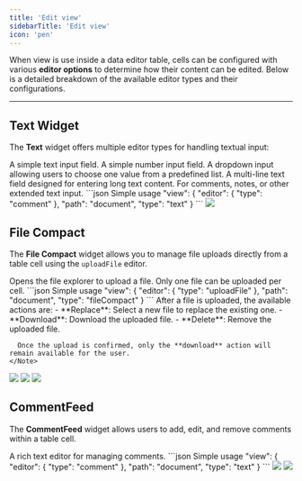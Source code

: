 ```yaml
---
title: 'Edit view'
sidebarTitle: 'Edit view'
icon: 'pen'
---
```


When view is use inside a data editor table, cells can be configured with various **editor options** to determine how their content can be edited. Below is a detailed breakdown of the available editor types and their configurations.

---

## Text Widget

The **Text** widget offers multiple editor types for handling textual input:

<Tabs>
  <Tab title="Editor">
    <ParamField path="type" type="input">
        A simple text input field.
    </ParamField>
    <ParamField path="type" type="number">
         A simple number input field.
    </ParamField>
    <ParamField path="type" type="select">
        A dropdown input allowing users to choose one value from a predefined list.
    </ParamField>
    <ParamField path="type" type="comment">
        A multi-line text field designed for entering long text content. For comments, notes, or other extended text input.
    </ParamField>
  </Tab>
  <Tab title="Example">
    ```json Simple usage
    "view": {
        "editor": {
            "type": "comment"
        },
        "path": "document",
        "type": "text"
    }
    ```
  </Tab>
    <Tab title="Screenshot">
    <Frame>
      <img src="/images/configuration/ui/widgets/text.png" />
    </Frame>
  </Tab>
</Tabs>

## File Compact

The **File Compact** widget allows you to manage file uploads directly from a table cell using the `uploadFile` editor.  

<Tabs>
  <Tab title="Editor">
    <ParamField path="type" type="uploadFile">
        Opens the file explorer to upload a file. Only one file can be uploaded per cell.
    </ParamField>
  </Tab>
  <Tab title="Example">
    ```json Simple usage
    "view": {
        "editor": {
            "type": "uploadFile"
        },
        "path": "document",
        "type": "fileCompact"
    }
    ```
    <Note>
      After a file is uploaded, the available actions are:
      - **Replace**: Select a new file to replace the existing one.
      - **Download**: Download the uploaded file.
      - **Delete**: Remove the uploaded file.

      Once the upload is confirmed, only the **download** action will remain available for the user.
    </Note>
  </Tab>
    <Tab title="Screenshot">
    <Frame>
      <img src="/images/configuration/table/fileCompact-empty.png" />
    </Frame>
    <Frame>
      <img src="/images/configuration/table/fileCompact-edit.png" />
    </Frame>
    <Frame>
      <img src="/images/configuration/table/fileCompact-dl.png" />
    </Frame>
  </Tab>
</Tabs>

## CommentFeed

The **CommentFeed** widget allows users to add, edit, and remove comments within a table cell.

<Tabs>
  <Tab title="Editor">
    <ParamField path="type" type="comment">
        A rich text editor for managing comments.
    </ParamField>
  </Tab>
  <Tab title="Example">
    ```json Simple usage
    "view": {
        "editor": {
            "type": "comment"
        },
        "path": "document",
        "type": "text"
    }
    ```
  </Tab>
    <Tab title="Screenshot">
      <Frame>
      <img src="/images/configuration/table/commentFeed-empty.png" />
    </Frame>
    <Frame>
      <img src="/images/configuration/table/commentFeed-edit.png" />
    </Frame>
  </Tab>
</Tabs>
